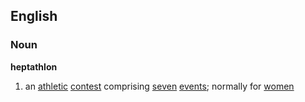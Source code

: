 ==English==
===Noun===
{{wikipedia}}
'''heptathlon'''
# an [[athletic]] [[contest]] comprising [[seven]] [[event]]s; normally for [[women]]